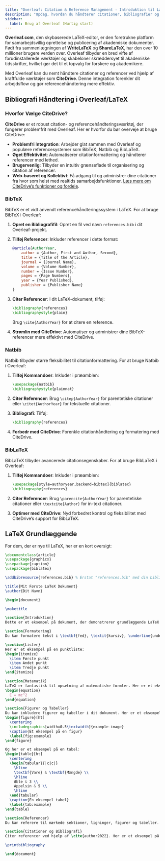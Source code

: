 ```yaml
---
title: "Overleaf: Citation & Reference Management - Introduktion til LaTeX Bibliografier"
description: "Opdag, hvordan du håndterer citationer, bibliografier og referencer i Overleaf ved hjælp af BibTeX, Natbib og BibLaTeX. Plus, strømline dit arbejdsflow med CiteDrive."
sidebar:
  label: Brug af Overleaf (Hurtig start)
---
```



**Overleaf.com**, den skybaserede LaTeX-editor, er den foretrukne platform for samarbejdsvillig oprettelse og publicering af akademiske dokumenter. Født fra sammenlægningen af **WriteLaTeX** og **ShareLaTeX**, har den over 10 millioner brugere verden over. Overleaf tilbyder en bred vifte af forudinstallerede værktøjer og skabeloner skræddersyet til akademiske tidsskrifter, hvilket gør det til et topvalg for forskere og akademikere.

Med Overleaf kan du nemt håndtere citationer og referencer ved hjælp af kraftfulde værktøjer som **CiteDrive**. Denne integration forenkler dit arbejdsflow og gør referencehåndtering mere effektiv.

<CiteDrive />

## Bibliografi Håndtering i Overleaf/LaTeX

### Hvorfor Vælge CiteDrive?

**CiteDrive** er et robust citation- og referencehåndteringsværktøj, der fungerer problemfrit med Overleaf. Her er hvorfor du bør overveje at bruge CiteDrive:

- **Problemfri Integration**: Arbejder glat sammen med Overleaf og populære referencesystemer som BibTeX, Natbib og BibLaTeX.
- **Øget Effektivitet**: Automatiserer citationformattering og håndterer referencer med lethed.
- **Brugervenlig**: Tilbyder en intuitiv grænseflade til organisering og citation af referencer.
- **Web-baseret og Kollektivt**: Få adgang til og administrer dine citationer fra hvor som helst med realtids samarbejdsfunktioner.
[Læs mere om CiteDrive’s funktioner og fordele](https://www.citedrive.com).

### BibTeX

BibTeX er et vidt anvendt referencehåndteringssystem i LaTeX. For at bruge BibTeX i Overleaf:

1. **Opret en Bibliografifil**: Opret en fil ved navn `references.bib` i dit Overleaf-projekt.
2. **Tilføj Referencer**: Inkluder referencer i dette format:

   ```bibtex
   @article{AuthorYear,
       author = {Author, First and Author, Second},
       title = {Title of the Article},
       journal = {Journal Name},
       volume = {Volume Number},
       number = {Issue Number},
       pages = {Page Numbers},
       year = {Year Published},
       publisher = {Publisher Name}
   }
   ```

3. **Citer Referencer**: I dit LaTeX-dokument, tilføj:

   ```latex
   \bibliography{references}
   \bibliographystyle{plain}
   ```

   Brug `\cite{AuthorYear}` for at citere en reference.

4. **Strømlin med CiteDrive**: Automatiser og administrer dine BibTeX-referencer mere effektivt med CiteDrive.

### Natbib

Natbib tilbyder større fleksibilitet til citationformattering. For at bruge Natbib i Overleaf:

1. **Tilføj Kommandoer**: Inkluder i præamblen:

   ```latex
   \usepackage{natbib}
   \bibliographystyle{plainnat}
   ```

2. **Citer Referencer**: Brug `\citep{AuthorYear}` for parentetiske citationer eller `\citet{AuthorYear}` for tekstuelle citationer.

3. **Bibliografi**: Tilføj:

   ```latex
   \bibliography{references}
   ```

4. **Forbedr med CiteDrive**: Forenkle citationhåndtering og formatering med CiteDrive.

### BibLaTeX

BibLaTeX tilbyder avancerede citationsegenskaber. For at bruge BibLaTeX i Overleaf:

1. **Tilføj Kommandoer**: Inkluder i præamblen:

   ```latex
   \usepackage[style=authoryear,backend=bibtex]{biblatex}
   \bibliography{references}
   ```

2. **Citer Referencer**: Brug `\parencite{AuthorYear}` for parentetiske citationer eller `\textcite{Author}` for in-text citationer.

3. **Optimer med CiteDrive**: Nyd forbedret kontrol og fleksibilitet med CiteDrive’s support for BibLaTeX.

## LaTeX Grundlæggende

For dem, der er nye til LaTeX, her er en kort oversigt:

```latex
\documentclass{article}
\usepackage{graphicx}
\usepackage{caption}
\usepackage{biblatex}

\addbibresource{references.bib} % Erstat "references.bib" med din bibliografifil

\title{Mit Første LaTeX Dokument}
\author{Dit Navn}

\begin{document}

\maketitle

\section{Introduktion}
Dette er et eksempel på dokument, der demonstrerer grundlæggende LaTeX.

\section{Formatering}
Du kan formatere tekst i \textbf{fed}, \textit{kursiv}, \underline{understreget}, eller \texttt{typewriter} skrifttype.

\section{Lister}
Her er et eksempel på en punktliste:
\begin{itemize}
  \item Første punkt
  \item Andet punkt
  \item Tredje punkt
\end{itemize}

\section{Matematik}
LaTeX er fantastisk til opsætning af matematiske formler. Her er et eksempel på en ligning:
\begin{equation}
  E = mc^2
\end{equation}

\section{Figurer og Tabeller}
Du kan inkludere figurer og tabeller i dit dokument. Her er et eksempel på en figur:
\begin{figure}[ht]
  \centering
  \includegraphics[width=0.5\textwidth]{example-image}
  \caption{Et eksempel på en figur}
  \label{fig:example}
\end{figure}

Og her er et eksempel på en tabel:
\begin{table}[ht]
  \centering
  \begin{tabular}{|c|c|}
    \hline
    \textbf{Vare} & \textbf{Mængde} \\
    \hline
    Æble & 3 \\
    Appelsin & 5 \\
    \hline
  \end{tabular}
  \caption{En eksempel tabel}
  \label{tab:example}
\end{table}

\section{Referencer}
Du kan referere til mærkede sektioner, ligninger, figurer og tabeller. For eksempel, se Figur~\ref{fig:example} og Tabel~\ref{tab:example}.

\section{Citationer og Bibliografi}
Citer referencer ved hjælp af \cite{author2022}. Her er et eksempel på en citation.

\printbibliography

\end{document}
```